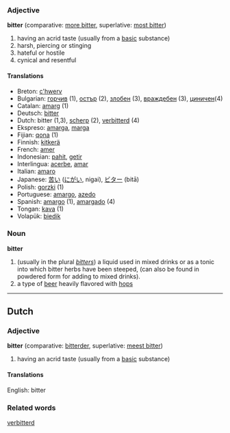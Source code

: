 === Adjective ===
'''bitter''' (comparative: [[more bitter]], superlative: [[most bitter]])

# having an acrid taste (usually from a [[base|basic]] substance)
# harsh, piercing or stinging
# hateful or hostile
# cynical and resentful

==== Translations ====
*Breton: [[c'hwerv]]
*Bulgarian: [[горчив]] (1), [[остър]] (2), [[злобен]] (3), [[враждебен]] (3), [[циничен]](4)
*Catalan: [[amarg]] (1)
*Deutsch: [[bitter]]
*Dutch: bitter (1,3), [[scherp]] (2), [[verbitterd]] (4)
*Ekspreso: [[amarga]], [[marga]]
*Fijian: [[qona]] (1)
*Finnish: [[kitkerä]]
*French: [[amer]]
*Indonesian: [[pahit]], [[getir]]
*Interlingua: [[acerbe]], [[amar]]
*Italian: [[amaro]]
*Japanese: [[苦い]] ([[にがい]], nigai), [[ビター]] (bitā)
*Polish: [[gorzki]] (1)
*Portuguese: [[amargo]], [[azedo]]
*Spanish: [[amargo]] (1), [[amargado]] (4)
*Tongan: [[kava]] (1)
*Volapük: [[biedik]]

=== Noun ===
'''bitter'''

# (usually in the plural ''[[bitters]]'') a liquid used in mixed drinks or as a tonic into which bitter herbs have been steeped, (can also be found in powdered form for adding to mixed drinks).
# a type of [[beer]] heavily flavored with [[hops]]

----
==Dutch==
=== Adjective ===
'''bitter''' (comparative: [[bitterder]], superlative: [[meest bitter]])

# having an acrid taste (usually from a [[base|basic]] substance)

====Translations====
English: bitter
===Related words===
[[verbitterd]]